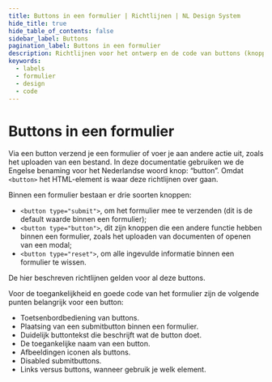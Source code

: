 ```yaml
---
title: Buttons in een formulier | Richtlijnen | NL Design System
hide_title: true
hide_table_of_contents: false
sidebar_label: Buttons
pagination_label: Buttons in een formulier
description: Richtlijnen voor het ontwerp en de code van buttons (knoppen) in een formulier.
keywords:
  - labels
  - formulier
  - design
  - code
---
```


<!-- @license CC0-1.0 -->


# Buttons in een formulier

Via een button verzend je een formulier of voer je aan andere actie uit, zoals het uploaden van een bestand.
In deze documentatie gebruiken we de Engelse benaming voor het Nederlandse woord knop: “button”. Omdat `<button>` het HTML-element is waar deze richtlijnen over gaan.

Binnen een formulier bestaan er drie soorten knoppen:

- `<button type="submit">`, om het formulier mee te verzenden (dit is de default waarde binnen een formulier);
- `<button type="button">`, dit zijn knoppen die een andere functie hebben binnen een formulier, zoals het uploaden van documenten of openen van een modal;
- `<button type="reset">`, om alle ingevulde informatie binnen een formulier te wissen.

De hier beschreven richtlijnen gelden voor al deze buttons.

Voor de toegankelijkheid en goede code van het formulier zijn de volgende punten belangrijk voor een button:

- Toetsenbordbediening van buttons.
- Plaatsing van een submitbutton binnen een formulier.
- Duidelijk buttontekst die beschrijft wat de button doet.
- De toegankelijke naam van een button.
- Afbeeldingen iconen als buttons.
- Disabled submitbuttons.
- Links versus buttons, wanneer gebruik je welk element.

<ButtonKeyboard />
<ButtonKeyboardCode />

<ButtonPlacement />
<ButtonPlacementCode />

<ButtonText />
<ButtonTextCode />

<ButtonAccessibleName />
<ButtonAccessibleNameCode />

<ButtonImage />
<ButtonImageCode />

<ButtonDisabled />
<ButtonDisabledCode />

<ButtonVsLink />
<ButtonVsLinkCode />

<FormFooterInfo />
